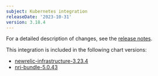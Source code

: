```yaml
---
subject: Kubernetes integration
releaseDate: '2023-10-31'
version: 3.18.4
---
```


For a detailed description of changes, see the [release notes](https://github.com/newrelic/nri-kubernetes/releases/tag/v3.18.4).

This integration is included in the following chart versions:

* [newrelic-infrastructure-3.23.4](https://github.com/newrelic/nri-kubernetes/releases/tag/newrelic-infrastructure-3.23.4)
* [nri-bundle-5.0.43](https://github.com/newrelic/helm-charts/releases/tag/nri-bundle-5.0.43)
